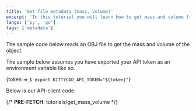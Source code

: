 ```yaml
---
title: 'Get file metadata (mass, volume)'
excerpt: 'In this tutorial you will learn how to get mass and volume from a 3d file.'
langs: ['py', 'go']
tags: ['metadata']
---
```


The sample code below reads an OBJ file to get the mass and volume of the object.

The sample below assumes you have exported your API token as an environment
variable like so.

<Token>{token => `$ export KITTYCAD_API_TOKEN="${token}"`}</Token>

Below is our API-client code:

{/* __PRE-FETCH__: tutorials/get_mass_volume */}

<InlineLitterbox
    path="tutorials/get_mass_volume"
    initialExpand
/>
